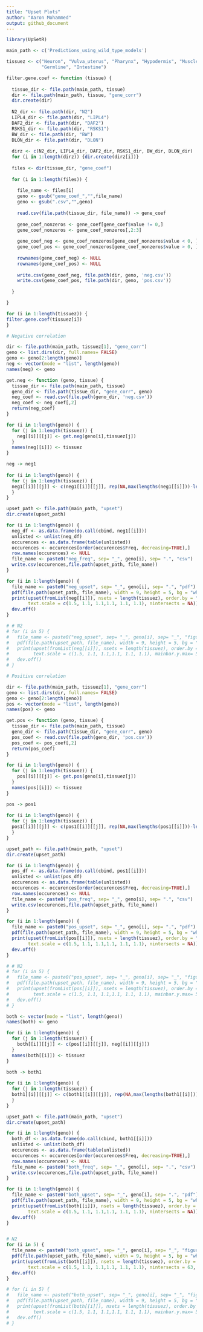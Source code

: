 ```yaml
---
title: "Upset Plots"
author: "Aaron Mohammed"
output: github_document
---
```


```r

library(UpSetR)

main_path <- c('Predictions_using_wild_type_models')

```

```r

tissuez <- c("Neuron", "Vulva_uterus", "Pharynx", "Hypodermis", "Muscle", 
             "Germline", "Intestine")

```

```r

filter.gene.coef <- function (tissue) {
  
  tissue_dir <- file.path(main_path, tissue)
  dir <- file.path(main_path, tissue, "gene_corr")
  dir.create(dir)
  
  N2_dir <- file.path(dir, "N2")
  LIPL4_dir <- file.path(dir, "LIPL4")
  DAF2_dir <- file.path(dir, "DAF2")
  RSKS1_dir <- file.path(dir, "RSKS1")
  BW_dir <- file.path(dir, "BW")
  DLON_dir <- file.path(dir, "DLON")
  
  dirz <- c(N2_dir, LIPL4_dir, DAF2_dir, RSKS1_dir, BW_dir, DLON_dir)
  for (i in 1:length(dirz)) {dir.create(dirz[i])}
  
  files <- dir(tissue_dir, "gene_coef")
  
  for (i in 1:length(files)) {
    
    file_name <- files[i]
    geno <- gsub("gene_coef_","",file_name)
    geno <- gsub(".csv","",geno)
    
    read.csv(file.path(tissue_dir, file_name)) -> gene_coef
    
    gene_coef_nonzeros <- gene_coef[gene_coef$value != 0,]
    gene_coef_nonzeros <- gene_coef_nonzeros[,2:3]
    
    gene_coef_neg <- gene_coef_nonzeros[gene_coef_nonzeros$value < 0, ]
    gene_coef_pos <- gene_coef_nonzeros[gene_coef_nonzeros$value > 0, ]
    
    rownames(gene_coef_neg) <- NULL
    rownames(gene_coef_pos) <- NULL
    
    write.csv(gene_coef_neg, file.path(dir, geno, 'neg.csv'))
    write.csv(gene_coef_pos, file.path(dir, geno, 'pos.csv'))
  
  }

}

```

```r

for (i in 1:length(tissuez)) {
filter.gene.coef(tissuez[i])
}

```

```r

# Negative correlation

dir <- file.path(main_path, tissuez[1], "gene_corr")
geno <- list.dirs(dir, full.names= FALSE)
geno <- geno[2:length(geno)]
neg <- vector(mode = "list", length(geno))
names(neg) <- geno

get.neg <- function (geno, tissue) {
  tissue_dir <- file.path(main_path, tissue)
  geno_dir <- file.path(tissue_dir, "gene_corr", geno)
  neg_coef <- read.csv(file.path(geno_dir, 'neg.csv'))
  neg_coef <- neg_coef[,2]
  return(neg_coef)
}

for (i in 1:length(geno)) {
  for (j in 1:length(tissuez)) {
    neg[[i]][[j]] <- get.neg(geno[i],tissuez[j])
  }
  names(neg[[i]]) <- tissuez
}

neg -> neg1
  
for (i in 1:length(geno)) {
  for (j in 1:length(tissuez)) {
  neg1[[i]][[j]] <- c(neg1[[i]][[j]], rep(NA,max(lengths(neg1[[i]]))-length(neg1[[i]][[j]])))
  }
}

upset_path <- file.path(main_path, "upset")
dir.create(upset_path)

for (i in 1:length(geno)) {
  neg_df <- as.data.frame(do.call(cbind, neg1[[i]]))
  unlisted <- unlist(neg_df)
  occurences <- as.data.frame(table(unlisted))
  occurences <- occurences[order(occurences$Freq, decreasing=TRUE),]
  row.names(occurences) <- NULL
  file_name <- paste0("neg_freq", sep= "_", geno[i], sep= ".", "csv")
  write.csv(occurences,file.path(upset_path, file_name))
}

for (i in 1:length(geno)) {
  file_name <- paste0("neg_upset", sep= "_", geno[i], sep= ".", "pdf")
  pdf(file.path(upset_path, file_name), width = 9, height = 5, bg = "white")
  print(upset(fromList(neg[[i]]), nsets = length(tissuez), order.by = "degree", 
        text.scale = c(1.5, 1.1, 1.1,1.1, 1.1, 1.1), nintersects = NA))
  dev.off()
}

# # N2
# for (i in 5) {
#   file_name <- paste0("neg_upset", sep= "_", geno[i], sep= "_", "figure_50", sep= ".", "pdf")
#   pdf(file.path(upset_path, file_name), width = 9, height = 5, bg = "white")
#   print(upset(fromList(neg[[i]]), nsets = length(tissuez), order.by = "degree",
#         text.scale = c(1.5, 1.1, 1.1,1.1, 1.1, 1.1), mainbar.y.max= 50))
#   dev.off()
# }

```

```r


# Positive correlation 

dir <- file.path(main_path, tissuez[1], "gene_corr")
geno <- list.dirs(dir, full.names= FALSE)
geno <- geno[2:length(geno)]
pos <- vector(mode = "list", length(geno))
names(pos) <- geno

get.pos <- function (geno, tissue) {
  tissue_dir <- file.path(main_path, tissue)
  geno_dir <- file.path(tissue_dir, "gene_corr", geno)
  pos_coef <- read.csv(file.path(geno_dir, 'pos.csv'))
  pos_coef <- pos_coef[,2]
  return(pos_coef)
}

for (i in 1:length(geno)) {
  for (j in 1:length(tissuez)) {
    pos[[i]][[j]] <- get.pos(geno[i],tissuez[j])
  }
  names(pos[[i]]) <- tissuez
}

pos -> pos1
  
for (i in 1:length(geno)) {
  for (j in 1:length(tissuez)) {
  pos1[[i]][[j]] <- c(pos1[[i]][[j]], rep(NA,max(lengths(pos1[[i]]))-length(pos1[[i]][[j]])))
  }
}

upset_path <- file.path(main_path, "upset")
dir.create(upset_path)

for (i in 1:length(geno)) {
  pos_df <- as.data.frame(do.call(cbind, pos1[[i]]))
  unlisted <- unlist(pos_df)
  occurences <- as.data.frame(table(unlisted))
  occurences <- occurences[order(occurences$Freq, decreasing=TRUE),]
  row.names(occurences) <- NULL
  file_name <- paste0("pos_freq", sep= "_", geno[i], sep= ".", "csv")
  write.csv(occurences,file.path(upset_path, file_name))
}

for (i in 1:length(geno)) {
  file_name <- paste0("pos_upset", sep= "_", geno[i], sep= ".", "pdf")
  pdf(file.path(upset_path, file_name), width = 9, height = 5, bg = "white")
  print(upset(fromList(pos[[i]]), nsets = length(tissuez), order.by = "degree", 
        text.scale = c(1.5, 1.1, 1.1,1.1, 1.1, 1.1), nintersects = NA))
  dev.off()
}

# # N2
# for (i in 5) {
#   file_name <- paste0("pos_upset", sep= "_", geno[i], sep= "_", "figure_50", sep= ".", "pdf")
#   pdf(file.path(upset_path, file_name), width = 9, height = 5, bg = "white")
#   print(upset(fromList(pos[[i]]), nsets = length(tissuez), order.by = "degree",
#         text.scale = c(1.5, 1.1, 1.1,1.1, 1.1, 1.1), mainbar.y.max= 50))
#   dev.off()
# }

```

```r

both <- vector(mode = "list", length(geno))
names(both) <- geno

for (i in 1:length(geno)) {
  for (j in 1:length(tissuez)) {
    both[[i]][[j]] <- c(pos[[i]][[j]], neg[[i]][[j]])
  }
  names(both[[i]]) <- tissuez
}

both -> both1
  
for (i in 1:length(geno)) {
  for (j in 1:length(tissuez)) {
  both1[[i]][[j]] <- c(both1[[i]][[j]], rep(NA,max(lengths(both1[[i]]))-length(both1[[i]][[j]])))
  }
}

upset_path <- file.path(main_path, "upset")
dir.create(upset_path)

for (i in 1:length(geno)) {
  both_df <- as.data.frame(do.call(cbind, both1[[i]]))
  unlisted <- unlist(both_df)
  occurences <- as.data.frame(table(unlisted))
  occurences <- occurences[order(occurences$Freq, decreasing=TRUE),]
  row.names(occurences) <- NULL
  file_name <- paste0("both_freq", sep= "_", geno[i], sep= ".", "csv")
  write.csv(occurences,file.path(upset_path, file_name))
}

for (i in 1:length(geno)) {
  file_name <- paste0("both_upset", sep= "_", geno[i], sep= ".", "pdf")
  pdf(file.path(upset_path, file_name), width = 9, height = 5, bg = "white")
  print(upset(fromList(both[[i]]), nsets = length(tissuez), order.by = "degree", 
        text.scale = c(1.5, 1.1, 1.1,1.1, 1.1, 1.1), nintersects = NA))
  dev.off()
}


# N2
for (i in 5) {
  file_name <- paste0("both_upset", sep= "_", geno[i], sep= "_", "figure", sep= ".", "pdf")
  pdf(file.path(upset_path, file_name), width = 9, height = 5, bg = "white")
  print(upset(fromList(both[[i]]), nsets = length(tissuez), order.by = "degree",
        text.scale = c(1.5, 1.1, 1.1,1.1, 1.1, 1.1), nintersects = 63, point.size = 1.5))
  dev.off()
}

# for (i in 5) {
#   file_name <- paste0("both_upset", sep= "_", geno[i], sep= "_", "figure_50", sep= ".", "pdf")
#   pdf(file.path(upset_path, file_name), width = 9, height = 5, bg = "white")
#   print(upset(fromList(both[[i]]), nsets = length(tissuez), order.by = "degree",
#         text.scale = c(1.5, 1.1, 1.1,1.1, 1.1, 1.1), mainbar.y.max= 50))
#   dev.off()
# }


```

